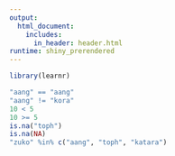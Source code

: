 ```yaml
---
output:
  html_document:
    includes:
      in_header: header.html
runtime: shiny_prerendered
---
```


```r
library(learnr)
```


```r
"aang" == "aang"
"aang" != "kora"
10 < 5
10 >= 5
is.na("toph")
is.na(NA)
"zuko" %in% c("aang", "toph", "katara")

```

<div data-iframe-height></div>
